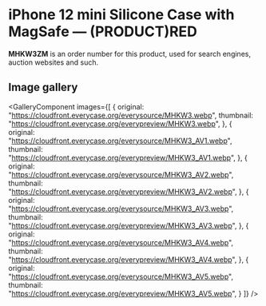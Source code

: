 
# iPhone 12 mini Silicone Case with MagSafe — (PRODUCT)RED

<Callout type='info' emoji='👉🏻'>**MHKW3ZM** is an order number for this product, used for search engines, auction websites and such.</Callout>

## Image gallery

<GalleryComponent
    images={[
      {
        original: "https://cloudfront.everycase.org/everysource/MHKW3.webp",
        thumbnail: "https://cloudfront.everycase.org/everypreview/MHKW3.webp",
      },
      {
        original: "https://cloudfront.everycase.org/everysource/MHKW3_AV1.webp",
        thumbnail: "https://cloudfront.everycase.org/everypreview/MHKW3_AV1.webp",
      },
      {
        original: "https://cloudfront.everycase.org/everysource/MHKW3_AV2.webp",
        thumbnail: "https://cloudfront.everycase.org/everypreview/MHKW3_AV2.webp",
      },
      {
        original: "https://cloudfront.everycase.org/everysource/MHKW3_AV3.webp",
        thumbnail: "https://cloudfront.everycase.org/everypreview/MHKW3_AV3.webp",
      },
      {
        original: "https://cloudfront.everycase.org/everysource/MHKW3_AV4.webp",
        thumbnail: "https://cloudfront.everycase.org/everypreview/MHKW3_AV4.webp",
      },
      {
        original: "https://cloudfront.everycase.org/everysource/MHKW3_AV5.webp",
        thumbnail: "https://cloudfront.everycase.org/everypreview/MHKW3_AV5.webp",
      }
    ]}
  />
